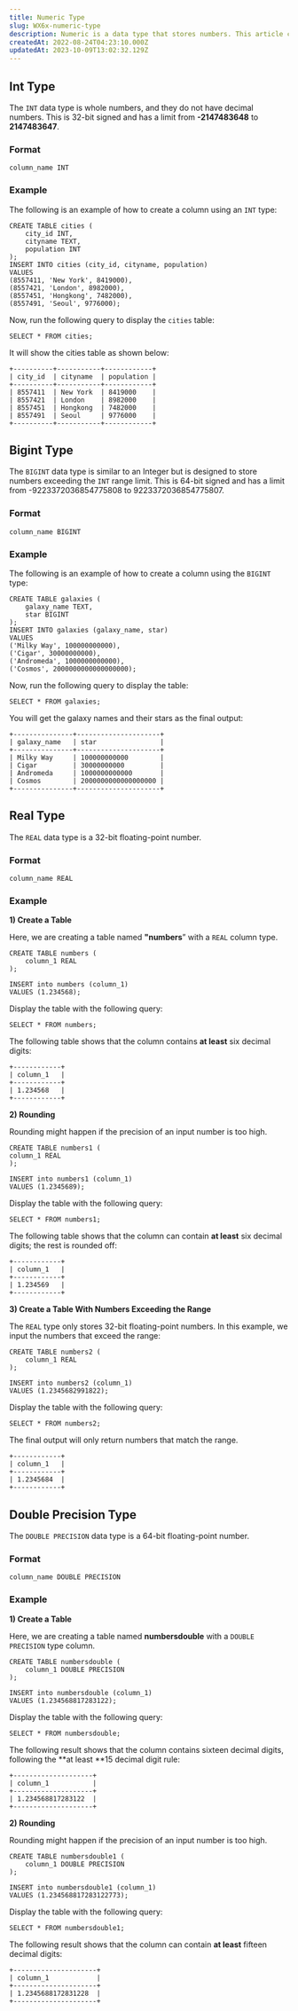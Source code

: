 ```yaml
---
title: Numeric Type
slug: WX6x-numeric-type
description: Numeric is a data type that stores numbers. This article covers the overview and four types of Numeric data types. Let's go over the details with examples.
createdAt: 2022-08-24T04:23:10.000Z
updatedAt: 2023-10-09T13:02:32.129Z
---
```


## **Int Type**

The `INT` data type is whole numbers, and they do not have decimal numbers. This is 32-bit signed and has a limit from **-2147483648** to **2147483647**.

### Format

```pgsql
column_name INT
```

### Example

The following is an example of how to create a column using an `INT` type:

```pgsql
CREATE TABLE cities (
    city_id INT,
    cityname TEXT,
    population INT
);
INSERT INTO cities (city_id, cityname, population)
VALUES 
(8557411, 'New York', 8419000),
(8557421, 'London', 8982000),
(8557451, 'Hongkong', 7482000),
(8557491, 'Seoul', 9776000);
```

Now, run the following query to display the `cities` table:

```pgsql
SELECT * FROM cities;
```

It will show the cities table as shown below:

```pgsql
+----------+-----------+------------+
| city_id  | cityname  | population |
+----------+-----------+------------+
| 8557411  | New York  | 8419000    |
| 8557421  | London    | 8982000    |
| 8557451  | Hongkong  | 7482000    |
| 8557491  | Seoul     | 9776000    |
+----------+-----------+------------+
```

## **Bigint Type**

The `BIGINT` data type is similar to an Integer but is designed to store numbers exceeding the `INT` range limit. This is 64-bit signed and has a limit from -9223372036854775808 to 9223372036854775807.

### Format

```pgsql
column_name BIGINT
```

### Example

The following is an example of how to create a column using the `BIGINT` type:

```pgsql
CREATE TABLE galaxies (
    galaxy_name TEXT,
    star BIGINT
);
INSERT INTO galaxies (galaxy_name, star)
VALUES 
('Milky Way', 100000000000),
('Cigar', 30000000000),
('Andromeda', 1000000000000),
('Cosmos', 2000000000000000000);
```

Now, run the following query to display the table:

```pgsql
SELECT * FROM galaxies;
```

You will get the galaxy names and their stars as the final output:

```pgsql
+---------------+---------------------+
| galaxy_name   | star                |
+---------------+---------------------+
| Milky Way     | 100000000000        |
| Cigar         | 30000000000         |
| Andromeda     | 1000000000000       |
| Cosmos        | 2000000000000000000 |
+---------------+---------------------+
```

## **Real Type**

The `REAL` data type is a 32-bit floating-point number.

### Format

```pgsql
column_name REAL
```

### Example

**1) Create a Table**

Here, we are creating a table named **"numbers**” with a `REAL` column type.

```pgsql
CREATE TABLE numbers (
    column_1 REAL
);

INSERT into numbers (column_1)
VALUES (1.234568);
```

Display the table with the following query:

```pgsql
SELECT * FROM numbers;
```

The following table shows that the column contains **at least** six decimal digits:

```pgsql
+------------+
| column_1   |
+------------+
| 1.234568   |
+------------+
```

**2) Rounding**

Rounding might happen if the precision of an input number is too high.&#x20;

```pgsql
CREATE TABLE numbers1 (
column_1 REAL
);

INSERT into numbers1 (column_1)
VALUES (1.2345689);
```

Display the table with the following query:

```pgsql
SELECT * FROM numbers1;
```

The following table shows that the column can contain **at least** six decimal digits; the rest is rounded off:

```pgsql
+------------+
| column_1   |
+------------+
| 1.234569   |
+------------+
```

**3) Create a Table With Numbers Exceeding the Range**

The `REAL` type only stores 32-bit floating-point numbers. In this example, we input the numbers that exceed the range:

```pgsql
CREATE TABLE numbers2 (
    column_1 REAL
);

INSERT into numbers2 (column_1)
VALUES (1.2345682991822);
```

Display the table with the following query:

```pgsql
SELECT * FROM numbers2;
```

The final output will only return numbers that match the range.

```pgsql
+------------+
| column_1   |
+------------+
| 1.2345684  |
+------------+
```

## **Double Precision Type**

The `DOUBLE PRECISION` data type is a 64-bit floating-point number.

### Format

```pgsql
column_name DOUBLE PRECISION
```

### Example

**1) Create a Table**

Here, we are creating a table named **numbersdouble** with a `DOUBLE PRECISION` type column.

```pgsql
CREATE TABLE numbersdouble (
    column_1 DOUBLE PRECISION
);

INSERT into numbersdouble (column_1)
VALUES (1.234568817283122);
```

Display the table with the following query:

```pgsql
SELECT * FROM numbersdouble;
```

The following result shows that the column contains sixteen decimal digits, following the **at least **15 decimal digit rule:

```pgsql
+--------------------+
| column_1           |
+--------------------+
| 1.234568817283122  |
+--------------------+
```

**2) Rounding**

Rounding might happen if the precision of an input number is too high.&#x20;

```pgsql
CREATE TABLE numbersdouble1 (
    column_1 DOUBLE PRECISION
);

INSERT into numbersdouble1 (column_1)
VALUES (1.234568817283122773);
```

Display the table with the following query:

```pgsql
SELECT * FROM numbersdouble1;
```

The following result shows that the column can contain **at least** fifteen decimal digits:

```pgsql
+---------------------+
| column_1            |
+---------------------+
| 1.2345688172831228  |
+---------------------+
```

